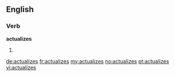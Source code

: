 ==English==

===Verb===
'''actualizes'''

# {{third-person singular of|actualize}}

[[de:actualizes]]
[[fr:actualizes]]
[[my:actualizes]]
[[no:actualizes]]
[[pt:actualizes]]
[[vi:actualizes]]